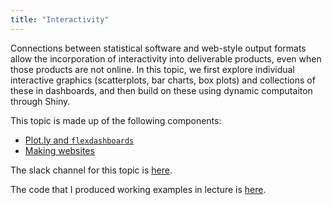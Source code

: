 ```yaml
---
title: "Interactivity"
---
```


Connections between statistical software and web-style output formats allow the incorporation of interactivity into deliverable products, even when those products are not online. In this topic, we first explore individual interactive graphics (scatterplots, bar charts, box plots) and collections of these in dashboards, and then build on these using dynamic computaiton through Shiny.

This topic is made up of the following components:

* [Plot.ly and `flexdashboards`](plotly_and_dashboards.html)
* [Making websites](making_websites.html)

The slack channel for this topic is [here](https://p8105-fall2017.slack.com/messages/C7RJ9G3SP).

The code that I produced working examples in lecture is [here](https://github.com/jeff-goldsmith/example_interactivity).
